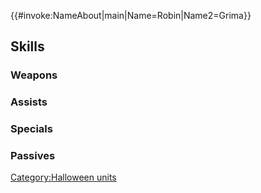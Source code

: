 {{#invoke:NameAbout|main|Name=Robin|Name2=Grima}}{{HeroPage Tabs}}
{{Hero Infobox
|Name=Robin
|Title=Fall Reincarnation
|WeaponType=Colorless Breath
|MoveType=Armored
|Person=Robin M
|Origin=Fire Emblem Awakening
|Gender=Male
|actorEN=David Vincent
|actorJP=細谷佳正
|artist=大熊ゆうご
|additionDate=October 6, 2021
|releaseDate=October 7, 2021
|cv1=10
|cv2=100200
|TagID=ハロルフレ男
|InternalID=714
|Properties=special,hat,specRate_202502
|description=The body of Chrom's close ally possessed by the Fell Dragon Grima. Is this year's harvest festival doomed? Appears in Fire Emblem Awakening.
}}
{{Stats Page
|Lv1HP=20|Lv1ATK=10|Lv1SPD=4|Lv1DEF=13|Lv1RES=11
|GRHP=60|GRATK=75|GRSPD=40|GRDEF=70|GRRES=60
}}
==Skills==
===Weapons===
{{Weapons Table
|weapon1=Fire Breath
|weapon1Default=1
|weapon1Unlock=1
|weapon2=Fire Breath+
|weapon2Default=2
|weapon2Unlock=2
|weapon3=Flametongue
|weapon3Default=4
|weapon3Unlock=3
|weapon4=Moonstrike Breath
|weapon4Default=5
|weapon4Unlock=5
}}
===Assists===
{{Assists Table}}
===Specials===
{{Specials Table
|special1=Daylight
|special1Default=4
|special1Unlock=3
|special2=Noontime
|special2Unlock=4
}}
===Passives===
{{Passives Table
|passiveA1=Fierce Stance 1
|passiveA2=Sturdy Stance 1
|passiveA3=Sturdy Stance 2
|passiveA4=Sturdy Stance 3
|passiveA1Unlock=2
|passiveA2Unlock=3
|passiveA3Unlock=4
|passiveA4Unlock=5
|passiveB1=Slick Fighter 1
|passiveB2=Slick Fighter 2
|passiveB3=Slick Fighter 3
|passiveB1Unlock=1
|passiveB2Unlock=2
|passiveB3Unlock=4
|passiveC1=A/R Near Save 1
|passiveC2=A/R Near Save 2
|passiveC3=A/R Near Save 3
|passiveC1Unlock=3
|passiveC2Unlock=4
|passiveC3Unlock=5
}}
{{Heroes Navbox}}
[[Category:Halloween units]]